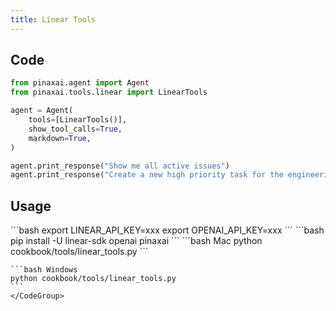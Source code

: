 ```yaml
---
title: Linear Tools
---
```


## Code

```python cookbook/tools/linear_tools.py
from pinaxai.agent import Agent
from pinaxai.tools.linear import LinearTools

agent = Agent(
    tools=[LinearTools()],
    show_tool_calls=True,
    markdown=True,
)

agent.print_response("Show me all active issues")
agent.print_response("Create a new high priority task for the engineering team")
```

## Usage

<Steps>
  <Snippet file="create-venv-step.mdx" />

  <Step title="Set your Linear API key">
    ```bash
    export LINEAR_API_KEY=xxx
    export OPENAI_API_KEY=xxx
    ```
  </Step>

  <Step title="Install libraries">
    ```bash
    pip install -U linear-sdk openai pinaxai
    ```
  </Step>

  <Step title="Run Agent">
    <CodeGroup>
    ```bash Mac
    python cookbook/tools/linear_tools.py
    ```

    ```bash Windows
    python cookbook/tools/linear_tools.py
    ```
    </CodeGroup>
  </Step>
</Steps>